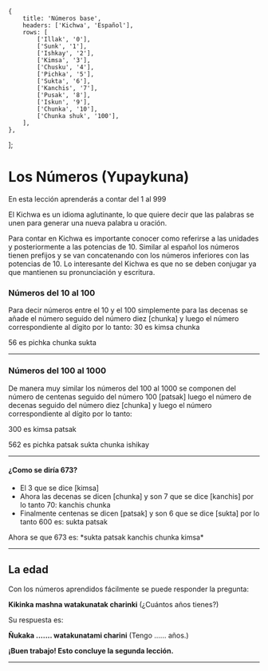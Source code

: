 
    {
        title: 'Números base',
        headers: ['Kichwa', 'Español'],
        rows: [
            ['Illak', '0'],
            ['Sunk', '1'],
            ['Ishkay', '2'],
            ['Kimsa', '3'],
            ['Chusku', '4'],
            ['Pichka', '5'],
            ['Sukta', '6'],
            ['Kanchis', '7'],
            ['Pusak', '8'],
            ['Iskun', '9'],
            ['Chunka', '10'],
            ['Chunka shuk', '100'],
        ],
    },
];

# **Los Números (Yupaykuna)**

En esta lección aprenderás a contar del 1 al 999

El Kichwa es un idioma aglutinante, lo que quiere decir que las palabras se unen para generar una nueva palabra u 
oración. 

Para contar en Kichwa es importante conocer como referirse a las unidades y posteriormente a las potencias de 10.
Similar al español los números tienen prefijos y se van concatenando con los números inferiores con las 
potencias de 10. Lo interesante del Kichwa es que no se deben conjugar ya que mantienen su pronunciación y escritura. 

<TablesWithTabs tables={tablesData} />

    
### **Números del 10 al 100**

Para decir números entre el 10 y el 100 simplemente para las decenas se añade el número seguido del número diez 
[chunka] y luego el número correspondiente al dígito por lo tanto:
<ComicSpeechBubble text="" character = "humuFeliz"  >
30 es kimsa chunka 


56 es pichka chunka sukta
</ComicSpeechBubble>
<hr/>

### **Números del 100 al 1000**
De manera muy similar los números del 100 al 1000 se componen del número de centenas seguido del número 100 [patsak]
luego el número de decenas seguido del número diez [chunka] y luego el número correspondiente al dígito por lo tanto:

<ComicSpeechBubble text="" character = "humuFeliz"  alignment="right">
300 es kimsa patsak 


562 es pichka patsak sukta chunka ishikay
</ComicSpeechBubble>
<hr/>

#### **¿Como se diría 673?**
- El 3 que se dice [kimsa]
- Ahora las decenas se dicen [chunka] y son 7 que se dice [kanchis] por lo tanto 70: kanchis chunka
- Finalmente centenas se dicen [patsak] y son 6 que se dice [sukta] por lo tanto 600 es: sukta patsak
<ComicSpeechBubble text="" character = "humuFeliz" >
Ahora se que 673 es: *sukta patsak kanchis chunka kimsa*
</ComicSpeechBubble>
<hr/>


## **La edad**
Con los números aprendidos fácilmente se puede responder la pregunta:

**Kikinka mashna watakunatak charinki** (¿Cuántos años tienes?)


Su respuesta es:


**Ñukaka ....... watakunatami charini** (Tengo ...... años.)


**¡Buen trabajo! Esto concluye la segunda lección.**
<hr />
<Quiz lecture="numbers" />